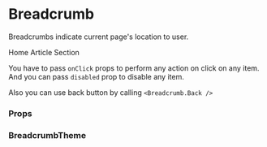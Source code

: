 
<Meta title="Core" component={Breadcrumb} />

# Breadcrumb

Breadcrumbs indicate current page's location to user.

<Preview withToolbar>
    <Story name="Breadcrumb">
        <Breadcrumb>
            <Breadcrumb.Item onClick={action('Home')}>Home</Breadcrumb.Item>
            <Breadcrumb.Item onClick={action('Article')}>Article</Breadcrumb.Item>
            <Breadcrumb.Item disabled onClick={action('Section')}>
                Section
            </Breadcrumb.Item>
        </Breadcrumb>
    </Story>
</Preview>

You have to pass `onClick` props to perform any action on click on any item. And you can pass `disabled` prop to disable any item.

Also you can use back button by calling `<Breadcrumb.Back />`

<Preview withToolbar>
    <Breadcrumb.Back onClick={action('Back')} />
</Preview>

### Props

<Props of={Breadcrumb} />

### BreadcrumbTheme

<Props of={stories.ThemeInterface} />
